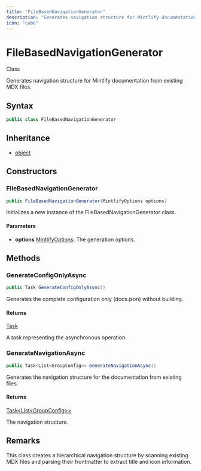 ```yaml
---
title: "FileBasedNavigationGenerator"
description: "Generates navigation structure for Mintlify documentation from existing MDX files."
icon: "cube"
---
```


# FileBasedNavigationGenerator

<Badge variant="outline">Class</Badge>

Generates navigation structure for Mintlify documentation from existing MDX files.

## Syntax

```csharp
public class FileBasedNavigationGenerator
```

## Inheritance

- [object](https://learn.microsoft.com/dotnet/api/system.object)

## Constructors

### FileBasedNavigationGenerator

```csharp
public FileBasedNavigationGenerator(MintlifyOptions options)
```

Initializes a new instance of the FileBasedNavigationGenerator class.

#### Parameters

- **options** [MintlifyOptions](/api-reference/cloudnimble/easyaf/codegen/mintlify/mintlifyoptions): The generation options.


## Methods

### GenerateConfigOnlyAsync

```csharp
public Task GenerateConfigOnlyAsync()
```

Generates the complete configuration only (docs.json) without building.

#### Returns

[Task](https://learn.microsoft.com/dotnet/api/system.threading.tasks.task)

A task representing the asynchronous operation.

### GenerateNavigationAsync

```csharp
public Task<List<GroupConfig>> GenerateNavigationAsync()
```

Generates the navigation structure for the documentation from existing files.

#### Returns

[Task&lt;List&lt;GroupConfig&gt;&gt;](https://learn.microsoft.com/dotnet/api/system.threading.tasks.task-1)

The navigation structure.


## Remarks

This class creates a hierarchical navigation structure by scanning existing MDX files
and parsing their frontmatter to extract title and icon information.

